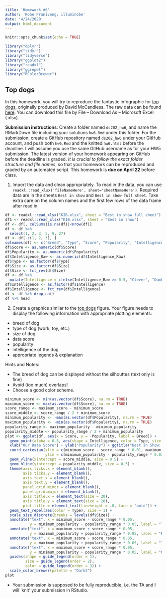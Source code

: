 ```yaml
---
title: 'Homework #6'
author: 'Kobe Pranivong; illuminobe'
date: '4/24/2020'
output: html_document
---
```


```r
knitr::opts_chunk$set(echo = TRUE)

library("dplyr")
library("tidyr")
library("tidyverse")
library("ggplot2")
library("readxl")
library("ggrepel")
library("RColorBrewer")
```

## Top dogs

In this homework, you will try to reproduce the fantastic infographic for [top dogs](https://informationisbeautiful.net/visualizations/best-in-show-whats-the-top-data-dog/), originally produced by David McCandless. The raw data can be found [here](https://docs.google.com/spreadsheets/d/1l_HfF5EaN-QgnLc2UYdCc7L2CVrk0p3VdGB1godOyhk/edit#gid=10). You can download this file by File -- Download As -- Microsoft Excel (.xlsx).

**Submission instructions**: Create a folder named `ds202_hw6`, and name the RMarkDown file including your solutions `hw6.Rmd` under this folder. For the submission, create a GitHub repository named `ds202_hw6` under your GitHub account, and push both `hw6.Rmd` and the knitted `hw6.html` before the deadline. I will assume you use the same GitHub username as for your HW5 submission. The latest version of your homework appearing on GitHub before the deadline is graded. *It is crucial to follow the exact folder structure and file names*, so that your homework can be reproduced and graded by an automated script. This homework is **due on April 22** before class.

1. Import the data and clean appropriately. To read in the data, you can use `readxl::read_xlsx('fileNameHere', sheet='sheetNameHere')`. Required data are in the sheets `Best in show` and `Best in show full sheet`. Take extra care on the column names and the first few rows of the data frame after read in.
```r
df <- readxl::read_xlsx("KIB.xlsx", sheet = "Best in show full sheet")
df1 <- readxl::read_xlsx("KIB.xlsx", sheet = "Best in show")
df <- df[, colSums(is.na(df))<nrow(df)]
df <- df %>% 
  select(1, 2, 3, 5, 9, 27)
df <- df[-c(1, 2, 3), ]
colnames(df) <- c("Breed", "Type", "Score", "Popularity", "Intelligence_Raw", "Size")
df$Score <- as.numeric(df$Score)
df$Popularity <- as.numeric(df$Popularity)
df$Intelligence_Raw <- as.numeric(df$Intelligence_Raw)
df$Type <- as.factor(df$Type)
df$Size <- as.factor(df$Size)
df$Size <- fct_rev(df$Size)
df <- df %>% 
  mutate(Intelligence = ifelse(Intelligence_Raw >= 0.5, "Clever", "Dumb"))
df$Intelligence <- as.factor(df$Intelligence)
df$Intelligence <- fct_rev(df$Intelligence)
df <- df %>% drop_na()
df %>% head
```
2. Create a graphics similar to the  [top dogs](https://informationisbeautiful.net/visualizations/best-in-show-whats-the-top-data-dog/) figure. Your figure needs to display the following information with appropriate plotting elements:

- breed of dog
- type of dog (work, toy, etc.)
- size of dog
- data score 
- popularity
- intelligence of the dog
- appropriate legends & explanation

Hints and Notes:

- The breed of dog can be displayed without the silhouttes (text only is fine)
- Avoid (too much) overlaps!
- Choose a good color scheme.

```r
minimum_score <- min(as.vector(df$Score), na.rm = TRUE)
maximum_score <- max(as.vector(df$Score), na.rm = TRUE)
score_range <- maximum_score - minimum_score
score_middle <- score_range / 2 + minimum_score
minimum_popularity <- -max(as.vector(df$Popularity), na.rm = TRUE)
maximum_popularity <- -min(as.vector(df$Popularity), na.rm = TRUE)
popularity_range <- maximum_popularity - minimum_popularity
popularity_middle <- popularity_range / 2 + minimum_popularity
plot <- ggplot(df, aes(x = Score, y = -Popularity, label = Breed)) + 
  geom_point(alpha = 0.8, aes(shape = Intelligence, color = Type, size = Size)) +
  xlab("Our Data Score") + ylab("Popularity") + ggtitle("Best in Show: The Ultimate Data Dog") +
  coord_cartesian(xlim = c(minimum_score - score_range * 0.01, maximum_score + score_range * 0.01),
                  ylim = c(minimum_popularity - popularity_range * 0.03, maximum_popularity + popularity_range * 0.03)) +
  geom_vline(xintercept = score_middle, size = 0.5) +
  geom_hline(yintercept = popularity_middle, size = 0.5) +
  theme(axis.ticks.x = element_blank(),
        axis.ticks.y = element_blank(),
        axis.text.x = element_blank(),
        axis.text.y = element_blank(),
        panel.grid.minor = element_blank(),
        panel.grid.major = element_blank(),
        axis.title.x = element_text(size = 20),
        axis.title.y = element_text(size = 20),
        plot.title = element_text(lineheight = .8, face = "bold")) +
  geom_text_repel(aes(color = Type), size = 1) +
  scale_size_discrete(breaks = levels(df$Size)) +
  annotate("text", x = minimum_score - score_range * 0.05, 
           y = minimum_popularity - popularity_range * 0.05, label = "The Rightly Ignored", hjust = 0) +
  annotate("text", x = maximum_score + score_range * 0.05, 
           y = maximum_popularity + popularity_range * 0.05, label = "Hot Dogs!", hjust = 1) +
  annotate("text", x = minimum_score - score_range * 0.05, 
           y = maximum_popularity + popularity_range * 0.05, label = "Inexplicably Overrated", hjust = 0) +
  annotate("text", x = maximum_score + score_range * 0.05, 
           y = minimum_popularity - popularity_range * 0.05, label = "Overlooked Treasures", hjust = 1) +
  guides(shape = guide_legend(order = 1),
         size = guide_legend(order = 2),
         color = guide_legend(order = 3)) +
  scale_color_brewer(palette = "Dark2")
plot
```

- Your submission is supposed to be fully reproducible, i.e. the TA and I will 'knit' your submission in RStudio. 